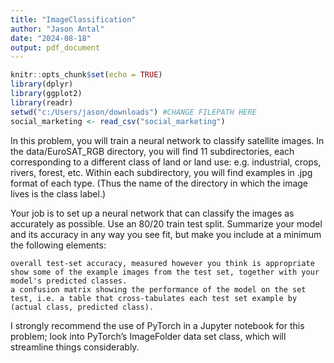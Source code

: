 ---
title: "ImageClassification"
author: "Jason Antal"
date: "2024-08-18"
output: pdf_document
---

```{r setup, include=FALSE #CHANGE FILEPATH AND RUN THIS BEFORE RUNNING BELOW}
knitr::opts_chunk$set(echo = TRUE)
library(dplyr)
library(ggplot2)
library(readr)
setwd("c:/Users/jason/downloads") #CHANGE FILEPATH HERE
social_marketing <- read_csv("social_marketing")
```

In this problem, you will train a neural network to classify satellite images. In the data/EuroSAT_RGB directory, you will find 11 subdirectories, each corresponding to a different class of land or land use: e.g. industrial, crops, rivers, forest, etc. Within each subdirectory, you will find examples in .jpg format of each type. (Thus the name of the directory in which the image lives is the class label.)

Your job is to set up a neural network that can classify the images as accurately as possible. Use an 80/20 train test split. Summarize your model and its accuracy in any way you see fit, but make you include at a minimum the following elements:

    overall test-set accuracy, measured however you think is appropriate
    show some of the example images from the test set, together with your model's predicted classes.
    a confusion matrix showing the performance of the model on the set test, i.e. a table that cross-tabulates each test set example by (actual class, predicted class).

I strongly recommend the use of PyTorch in a Jupyter notebook for this problem; look into PyTorch's ImageFolder data set class, which will streamline things considerably.

```{r cars}

```



```{r pressure, echo=FALSE}

```

